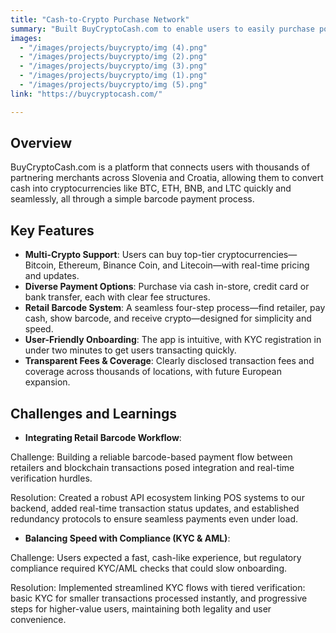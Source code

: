 ```yaml
---
title: "Cash-to-Crypto Purchase Network"
summary: "Built BuyCryptoCash.com to enable users to easily purchase popular cryptocurrencies using cash at physical retailers or online, offering convenience, transparency, and security in crypto acquisition."
images:
  - "/images/projects/buycrypto/img (4).png"
  - "/images/projects/buycrypto/img (2).png"
  - "/images/projects/buycrypto/img (3).png"
  - "/images/projects/buycrypto/img (1).png"
  - "/images/projects/buycrypto/img (5).png"
link: "https://buycryptocash.com/"

---
```


## Overview

BuyCryptoCash.com is a platform that connects users with thousands of partnering merchants across Slovenia and Croatia, allowing them to convert cash into cryptocurrencies like BTC, ETH, BNB, and LTC quickly and seamlessly, all through a simple barcode payment process.

## Key Features

- **Multi-Crypto Support**: Users can buy top-tier cryptocurrencies—Bitcoin, Ethereum, Binance Coin, and Litecoin—with real-time pricing and updates.
- **Diverse Payment Options**: Purchase via cash in-store, credit card or bank transfer, each with clear fee structures.
- **Retail Barcode System**: A seamless four-step process—find retailer, pay cash, show barcode, and receive crypto—designed for simplicity and speed.
- **User-Friendly Onboarding**: The app is intuitive, with KYC registration in under two minutes to get users transacting quickly.
- **Transparent Fees & Coverage**: Clearly disclosed transaction fees and coverage across thousands of locations, with future European expansion.

## Challenges and Learnings

- **Integrating Retail Barcode Workflow**:

Challenge: Building a reliable barcode-based payment flow between retailers and blockchain transactions posed integration and real-time verification hurdles.

Resolution: Created a robust API ecosystem linking POS systems to our backend, added real-time transaction status updates, and established redundancy protocols to ensure seamless payments even under load.

- **Balancing Speed with Compliance (KYC & AML)**:

Challenge: Users expected a fast, cash-like experience, but regulatory compliance required KYC/AML checks that could slow onboarding.

Resolution: Implemented streamlined KYC flows with tiered verification: basic KYC for smaller transactions processed instantly, and progressive steps for higher-value users, maintaining both legality and user convenience.